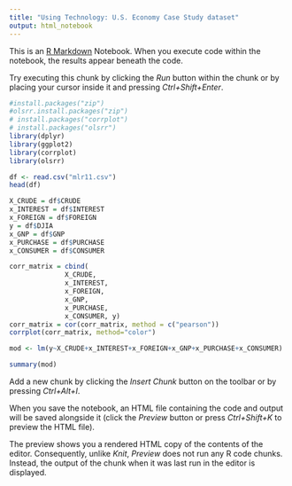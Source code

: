 ```yaml
---
title: "Using Technology: U.S. Economy Case Study dataset"
output: html_notebook
---
```


This is an [R Markdown](http://rmarkdown.rstudio.com) Notebook. When you execute code within the notebook, the results appear beneath the code.

Try executing this chunk by clicking the *Run* button within the chunk or by placing your cursor inside it and pressing *Ctrl+Shift+Enter*.

```r
#install.packages("zip")
#olsrr.install.packages("zip")
# install.packages("corrplot")
# install.packages("olsrr")
library(dplyr)
library(ggplot2)
library(corrplot)
library(olsrr)
```

```r
df <- read.csv("mlr11.csv")
head(df)
```

```r
X_CRUDE = df$CRUDE
x_INTEREST = df$INTEREST
x_FOREIGN = df$FOREIGN
y = df$DJIA
x_GNP = df$GNP
x_PURCHASE = df$PURCHASE
x_CONSUMER = df$CONSUMER
```

```r
corr_matrix = cbind(
              X_CRUDE,
              x_INTEREST,
              x_FOREIGN,
              x_GNP,
              x_PURCHASE,
              x_CONSUMER, y)
corr_matrix = cor(corr_matrix, method = c("pearson"))
corrplot(corr_matrix, method="color")
```

```r
mod <- lm(y~X_CRUDE+x_INTEREST+x_FOREIGN+x_GNP+x_PURCHASE+x_CONSUMER)
```

```r
summary(mod)
```

Add a new chunk by clicking the *Insert Chunk* button on the toolbar or by pressing *Ctrl+Alt+I*.

When you save the notebook, an HTML file containing the code and output will be saved alongside it (click the *Preview* button or press *Ctrl+Shift+K* to preview the HTML file).

The preview shows you a rendered HTML copy of the contents of the editor. Consequently, unlike *Knit*, *Preview* does not run any R code chunks. Instead, the output of the chunk when it was last run in the editor is displayed.
